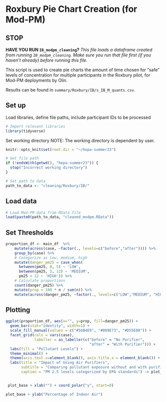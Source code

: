 # Roxbury Pie Chart Creation (for Mod-PM)

## STOP

**HAVE YOU RUN `IB_modpm_cleaning`?**
*This file loads a dataframe created from running `IB_modpm_cleaning`. Make sure you run that file first (if you haven't already) before running this file.*

This script is used to create pie charts the amount of time chosen for "safe" levels of concentration for multiple participants in the Roxbury pilot, for Mod-PM deployments by Olin.

Results can be found in `summary/Roxbury/IB/s_IB_M_quants.csv`.

## Set up
Load libraries, define file paths, include participant IDs to be processed
```r
# Import relevant libraries
library(tidyverse)
```

Set working directory
NOTE: The working directory is dependent by user. 
```r
knitr::opts_knit$set(root.dir = "~/hepa-summer23")
```

```r
# Get file path
if (!endsWith(getwd(), "hepa-summer23")) {
  stop("Incorrect working directory")
}
```

```r
# Set path to data
path_to_data <- "cleaning/Roxbury/IB/"
```

## Load data
```r
# Load Mod-PM data from RData file
load(paste0(path_to_data, "cleaned_modpm.RData"))
```

## Set Thresholds
```r
proportion_df <- main_df  %>% 
    mutate(across(case, ~factor(., levels=c("before","after")))) %>%
    group_by(case) %>%
    # Categorize as low, medium, high
    mutate(danger_pm25 = case_when(
      between(pm25, 0, 5) ~ 'LOW',
      between(pm25, 5, 12) ~ 'MEDIUM',
      pm25 > 12 ~ 'HIGH')) %>%
    # Calculate proportions
    count(danger_pm25) %>%
    mutate(prop = 100 * n / sum(n)) %>% 
    mutate(across(danger_pm25, ~factor(., levels=c("LOW","MEDIUM", "HIGH"))))
```

## Plotting
```r
ggplot(proportion_df, aes(x="", y=prop, fill=danger_pm25)) +
  geom_bar(stat="identity", width=1) +
  scale_fill_manual(values = c("#56B4E9", "#009E73", "#D55E00")) +
  facet_grid(cols = vars(case),
             labeller = as_labeller(c("before" = "No Purifier", 
                                      "after" = "With Purifier"))) +
  labs(fill = "Pollutant Levels") + 
  theme_minimal() +
  theme(axis.text.x=element_blank(), axis.title.x = element_blank()) +
  labs(title = "Impact of Using Air Purifiers",
       subtitle = "Comparing pollutant exposure without and with purifier",
       caption = "PM 2.5 levels categorized by EPA standards") -> plot_base
  
```

```r
 plot_base + xlab("") + coord_polar("y", start=0)
```
```r
plot_base + ylab("Percentage of Indoor Air")
```




